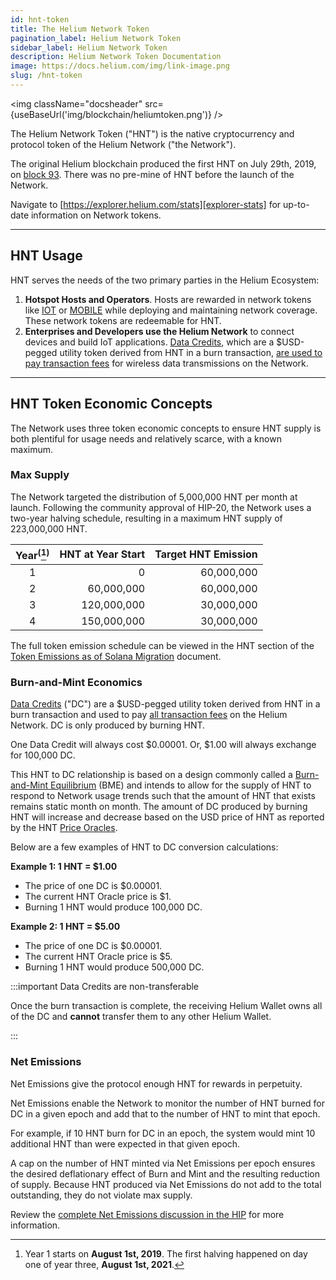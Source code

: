 ```yaml
---
id: hnt-token
title: The Helium Network Token
pagination_label: Helium Network Token
sidebar_label: Helium Network Token
description: Helium Network Token Documentation
image: https://docs.helium.com/img/link-image.png
slug: /hnt-token
---
```



<img className="docsheader" src={useBaseUrl('img/blockchain/heliumtoken.png')} />

The Helium Network Token ("HNT") is the native cryptocurrency and protocol token of the Helium
Network ("the Network").

The original Helium blockchain produced the first HNT on July 29th, 2019, on [block 93][block-93].
There was no pre-mine of HNT before the launch of the Network.

Navigate to [https://explorer.helium.com/stats][explorer-stats] for up-to-date information on
Network tokens.

---

## HNT Usage

HNT serves the needs of the two primary parties in the Helium Ecosystem:

1. **Hotspot Hosts and Operators**. Hosts are rewarded in network tokens like [IOT][iot] or
   [MOBILE][mobile] while deploying and maintaining network coverage. These network tokens are
   redeemable for HNT.
2. **Enterprises and Developers use the Helium Network** to connect devices and build IoT
   applications. [Data Credits][datacredit], which are a $USD-pegged utility token derived from HNT
   in a burn transaction, [are used to pay transaction fees][txn-fees] for wireless data
   transmissions on the Network.

---

## HNT Token Economic Concepts

The Network uses three token economic concepts to ensure HNT supply is both plentiful for usage
needs and relatively scarce, with a known maximum.

### Max Supply

The Network targeted the distribution of 5,000,000 HNT per month at launch. Following the community
approval of HIP-20, the Network uses a two-year halving schedule, resulting in a maximum HNT supply
of 223,000,000 HNT.

| Year<sup>(</sup>[^1]<sup>)</sup> | HNT at Year Start | Target HNT Emission |
| :------------------------------: | ----------------: | ------------------: |
|                1                 |                 0 |          60,000,000 |
|                2                 |        60,000,000 |          60,000,000 |
|                3                 |       120,000,000 |          30,000,000 |
|                4                 |       150,000,000 |          30,000,000 |

[^1]:
    Year 1 starts on **August 1st, 2019**. The first halving happened on day one of year three,
    **August 1st, 2021**.

The full token emission schedule can be viewed in the HNT section of the [Token Emissions as of
Solana Migration][sol-emissions] document.

### Burn-and-Mint Economics

[Data Credits][datacredit] ("DC") are a $USD-pegged utility token derived from HNT in a burn
transaction and used to pay [all transaction fees][txn-fees] on the Helium Network. DC is only
produced by burning HNT.

One Data Credit will always cost $0.00001. Or, $1.00 will always exchange for 100,000 DC.

This HNT to DC relationship is based on a design commonly called a [Burn-and-Mint Equilibrium][bme] (BME)
and intends to allow for the supply of HNT to respond to Network usage trends such that the amount
of HNT that exists remains static month on month. The amount of DC produced by burning HNT will
increase and decrease based on the USD price of HNT as reported by the HNT [Price
Oracles][price-oracles].

Below are a few examples of HNT to DC conversion calculations:

**Example 1: 1 HNT = $1.00**

- The price of one DC is $0.00001.
- The current HNT Oracle price is $1.
- Burning 1 HNT would produce 100,000 DC.

**Example 2: 1 HNT = $5.00**

- The price of one DC is $0.00001.
- The current HNT Oracle price is $5.
- Burning 1 HNT would produce 500,000 DC.

:::important Data Credits are non-transferable

Once the burn transaction is complete, the receiving Helium Wallet owns all of the DC and **cannot**
transfer them to any other Helium Wallet.

:::

### Net Emissions

Net Emissions give the protocol enough HNT for rewards in perpetuity.

Net Emissions enable the Network to monitor the number of HNT burned for DC in a given epoch and add
that to the number of HNT to mint that epoch.

For example, if 10 HNT burn for DC in an epoch, the system would mint 10 additional HNT than were
expected in that given epoch.

A cap on the number of HNT minted via Net Emissions per epoch ensures the desired deflationary
effect of Burn and Mint and the resulting reduction of supply. Because HNT produced via Net
Emissions do not add to the total outstanding, they do not violate max supply.

Review the [complete Net Emissions discussion in the HIP][hip-20] for more information.

[block-93]: https://explorer-old.helium.com/txns/sEP-cbb2tvSrfbBleT21yGDNM8FIjNr3UT3k3BeZELw
[bme]: https://multicoin.capital/2018/02/13/new-models-utility-tokens/
[datacredit]: /data-credit
[explorer-stats]: https://explorer.helium.com/stats
[hip-20]: https://github.com/helium/HIP/blob/master/0020-hnt-max-supply.md#net-emissions
[iot]: /iot-token
[mobile]: /mobile-token
[price-oracles]: /oracles/price-oracles
[sol-emissions]:
  https://github.com/helium/HIP/blob/main/HIP-solana-parameters/token-emissions-as-of-solana-migration.pdf
[txn-fees]: /blockchain/transaction-fees
